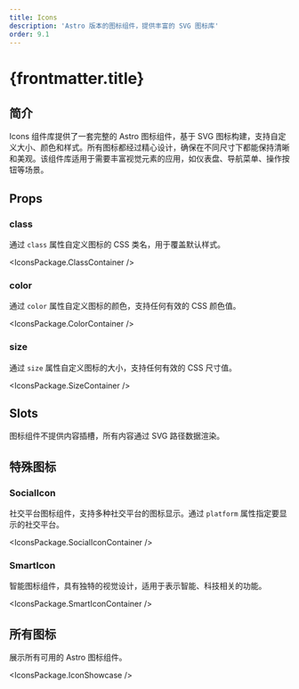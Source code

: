 ```yaml
---
title: Icons
description: 'Astro 版本的图标组件，提供丰富的 SVG 图标库'
order: 9.1
---
```



# {frontmatter.title}

## 简介

Icons 组件库提供了一套完整的 Astro 图标组件，基于 SVG 图标构建，支持自定义大小、颜色和样式。所有图标都经过精心设计，确保在不同尺寸下都能保持清晰和美观。该组件库适用于需要丰富视觉元素的应用，如仪表盘、导航菜单、操作按钮等场景。

## Props

### class

通过 `class` 属性自定义图标的 CSS 类名，用于覆盖默认样式。

<IconsPackage.ClassContainer />

### color

通过 `color` 属性自定义图标的颜色，支持任何有效的 CSS 颜色值。

<IconsPackage.ColorContainer />

### size

通过 `size` 属性自定义图标的大小，支持任何有效的 CSS 尺寸值。

<IconsPackage.SizeContainer />

## Slots

图标组件不提供内容插槽，所有内容通过 SVG 路径数据渲染。

## 特殊图标

### SocialIcon

社交平台图标组件，支持多种社交平台的图标显示。通过 `platform` 属性指定要显示的社交平台。

<IconsPackage.SocialIconContainer />

### SmartIcon

智能图标组件，具有独特的视觉设计，适用于表示智能、科技相关的功能。

<IconsPackage.SmartIconContainer />

## 所有图标

展示所有可用的 Astro 图标组件。

<IconsPackage.IconShowcase /> 

